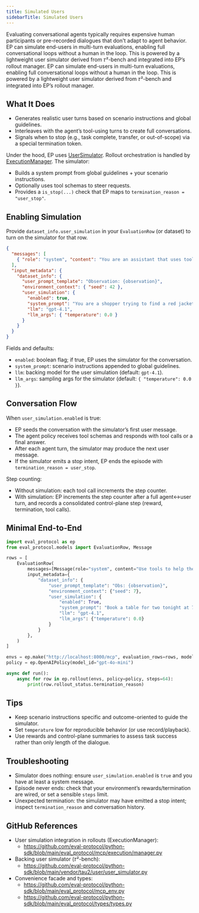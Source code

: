 ```yaml
---
title: Simulated Users
sidebarTitle: Simulated Users
---
```


Evaluating conversational agents typically requires expensive human participants or pre-recorded dialogues that don't adapt to agent behavior. EP can simulate end-users in multi-turn evaluations, enabling full conversational loops without a human in the loop. This is powered by a lightweight user simulator derived from 𝜏²-bench and integrated into EP’s rollout manager. EP can simulate end-users in multi-turn evaluations, enabling full conversational loops without a human in the loop. This is powered by a lightweight user simulator derived from 𝜏²-bench and integrated into EP’s rollout manager.

## What It Does

- Generates realistic user turns based on scenario instructions and global guidelines.
- Interleaves with the agent’s tool-using turns to create full conversations.
- Signals when to stop (e.g., task complete, transfer, or out-of-scope) via a special termination token.

Under the hood, EP uses [UserSimulator](https://github.com/eval-protocol/python-sdk/blob/main/vendor/tau2/user/user_simulator.py). Rollout orchestration is handled by [ExecutionManager](https://github.com/eval-protocol/python-sdk/blob/main/eval_protocol/mcp/execution/manager.py). The simulator:

- Builds a system prompt from global guidelines + your scenario instructions.
- Optionally uses tool schemas to steer requests.
- Provides a `is_stop(...)` check that EP maps to `termination_reason = "user_stop"`.

## Enabling Simulation

Provide `dataset_info.user_simulation` in your `EvaluationRow` (or dataset) to turn on the simulator for that row.

```json
{
  "messages": [
    { "role": "system", "content": "You are an assistant that uses tools." }
  ],
  "input_metadata": {
    "dataset_info": {
      "user_prompt_template": "Observation: {observation}",
      "environment_context": { "seed": 42 },
      "user_simulation": {
        "enabled": true,
        "system_prompt": "You are a shopper trying to find a red jacket under $100.",
        "llm": "gpt-4.1",
        "llm_args": { "temperature": 0.0 }
      }
    }
  }
}
```

Fields and defaults:

- `enabled`: boolean flag; if true, EP uses the simulator for the conversation.
- `system_prompt`: scenario instructions appended to global guidelines.
- `llm`: backing model for the user simulation (default: `gpt-4.1`).
- `llm_args`: sampling args for the simulator (default: `{ "temperature": 0.0 }`).

## Conversation Flow

When `user_simulation.enabled` is true:

- EP seeds the conversation with the simulator’s first user message.
- The agent policy receives tool schemas and responds with tool calls or a final answer.
- After each agent turn, the simulator may produce the next user message.
- If the simulator emits a stop intent, EP ends the episode with `termination_reason = user_stop`.

Step counting:

- Without simulation: each tool call increments the step counter.
- With simulation: EP increments the step counter after a full agent↔user turn, and records a consolidated control-plane step (reward, termination, tool calls).

## Minimal End-to-End

```python
import eval_protocol as ep
from eval_protocol.models import EvaluationRow, Message

rows = [
    EvaluationRow(
        messages=[Message(role="system", content="Use tools to help the user.")],
        input_metadata={
            "dataset_info": {
                "user_prompt_template": "Obs: {observation}",
                "environment_context": {"seed": 7},
                "user_simulation": {
                    "enabled": True,
                    "system_prompt": "Book a table for two tonight at 7pm.",
                    "llm": "gpt-4.1",
                    "llm_args": {"temperature": 0.0}
                }
            }
        },
    )
]

envs = ep.make("http://localhost:8000/mcp", evaluation_rows=rows, model_id="my-model")
policy = ep.OpenAIPolicy(model_id="gpt-4o-mini")

async def run():
    async for row in ep.rollout(envs, policy=policy, steps=64):
        print(row.rollout_status.termination_reason)
```

## Tips

- Keep scenario instructions specific and outcome-oriented to guide the simulator.
- Set `temperature` low for reproducible behavior (or use record/playback).
- Use rewards and control-plane summaries to assess task success rather than only length of the dialogue.

## Troubleshooting

- Simulator does nothing: ensure `user_simulation.enabled` is `true` and you have at least a system message.
- Episode never ends: check that your environment’s rewards/termination are wired, or set a sensible `steps` limit.
- Unexpected termination: the simulator may have emitted a stop intent; inspect `termination_reason` and conversation history.

## GitHub References

- User simulation integration in rollouts (ExecutionManager):
  - https://github.com/eval-protocol/python-sdk/blob/main/eval_protocol/mcp/execution/manager.py
- Backing user simulator (𝜏²-bench):
  - https://github.com/eval-protocol/python-sdk/blob/main/vendor/tau2/user/user_simulator.py
- Convenience facade and types:
  - https://github.com/eval-protocol/python-sdk/blob/main/eval_protocol/mcp_env.py
  - https://github.com/eval-protocol/python-sdk/blob/main/eval_protocol/types/types.py
